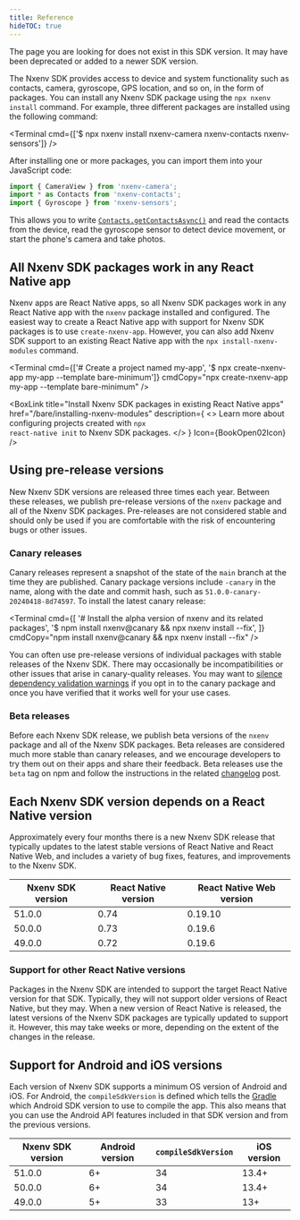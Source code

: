 ```yaml
---
title: Reference
hideTOC: true
---
```




<RedirectNotification>
  The page you are looking for does not exist in this SDK version. It may have been deprecated or
  added to a newer SDK version.
</RedirectNotification>

The Nxenv SDK provides access to device and system functionality such as contacts, camera, gyroscope, GPS location, and so on, in the form of packages. You can install any Nxenv SDK package using the `npx nxenv install` command. For example, three different packages are installed using the following command:

<Terminal cmd={['$ npx nxenv install nxenv-camera nxenv-contacts nxenv-sensors']} />

After installing one or more packages, you can import them into your JavaScript code:

```js
import { CameraView } from 'nxenv-camera';
import * as Contacts from 'nxenv-contacts';
import { Gyroscope } from 'nxenv-sensors';
```

This allows you to write [`Contacts.getContactsAsync()`](/versions/latest/sdk/contacts#contactsgetcontactsasynccontactquery) and read the contacts from the device, read the gyroscope sensor to detect device movement, or start the phone's camera and take photos.

## All Nxenv SDK packages work in any React Native app

Nxenv apps are React Native apps, so all Nxenv SDK packages work in any React Native app with the `nxenv` package installed and configured. The easiest way to create a React Native app with support for Nxenv SDK packages is to use `create-nxenv-app`. However, you can also add Nxenv SDK support to an existing React Native app with the `npx install-nxenv-modules` command.

<Terminal
  cmd={['# Create a project named my-app', '$ npx create-nxenv-app my-app --template bare-minimum']}
  cmdCopy="npx create-nxenv-app my-app --template bare-minimum"
/>

<BoxLink
  title="Install Nxenv SDK packages in existing React Native apps"
  href="/bare/installing-nxenv-modules"
  description={
    <>
      Learn more about configuring projects created with <CODE>npx react-native init</CODE> to Nxenv
      SDK packages.
    </>
  }
  Icon={BookOpen02Icon}
/>

<BoxLink
  title="Use libraries"
  description="Learn how to install Nxenv SDK packages in your project."
  href="/workflow/using-libraries"
  Icon={BookOpen02Icon}
/>

## Using pre-release versions

New Nxenv SDK versions are released three times each year. Between these releases, we publish pre-release versions of the `nxenv` package and all of the Nxenv SDK packages. Pre-releases are not considered stable and should only be used if you are comfortable with the risk of encountering bugs or other issues.

### Canary releases

Canary releases represent a snapshot of the state of the `main` branch at the time they are published. Canary package versions include `-canary` in the name, along with the date and commit hash, such as `51.0.0-canary-20240418-8d74597`. To install the latest canary release:

<Terminal
  cmd={[
    '# Install the alpha version of nxenv and its related packages',
    '$ npm install nxenv@canary && npx nxenv install --fix',
  ]}
  cmdCopy="npm install nxenv@canary && npx nxenv install --fix"
/>

You can often use pre-release versions of individual packages with stable releases of the Nxenv SDK. There may occasionally be incompatibilities or other issues that arise in canary-quality releases. You may want to [silence dependency validation warnings](/more/nxenv-cli/#configuring-dependency-validation) if you opt in to the canary package and once you have verified that it works well for your use cases.

### Beta releases

Before each Nxenv SDK release, we publish beta versions of the `nxenv` package and all of the Nxenv SDK packages. Beta releases are considered much more stable than canary releases, and we encourage developers to try them out on their apps and share their feedback. Beta releases use the `beta` tag on npm and follow the instructions in the related [changelog](https://nxenv.dev/changelog) post.

## Each Nxenv SDK version depends on a React Native version

Approximately every four months there is a new Nxenv SDK release that typically updates to the latest stable versions of React Native and React Native Web, and includes a variety of bug fixes, features, and improvements to the Nxenv SDK.

| Nxenv SDK version | React Native version | React Native Web version |
| ---------------- | -------------------- | ------------------------ |
| 51.0.0           | 0.74                 | 0.19.10                  |
| 50.0.0           | 0.73                 | 0.19.6                   |
| 49.0.0           | 0.72                 | 0.19.6                   |

### Support for other React Native versions

Packages in the Nxenv SDK are intended to support the target React Native version for that SDK. Typically, they will not support older versions of React Native, but they may. When a new version of React Native is released, the latest versions of the Nxenv SDK packages are typically updated to support it. However, this may take weeks or more, depending on the extent of the changes in the release.

## Support for Android and iOS versions

Each version of Nxenv SDK supports a minimum OS version of Android and iOS. For Android, the `compileSdkVersion` is defined which tells the [Gradle](https://developer.android.com/studio/build) which Android SDK version to use to compile the app. This also means that you can use the Android API features included in that SDK version and from the previous versions.

| Nxenv SDK version | Android version | `compileSdkVersion` | iOS version |
| ---------------- | --------------- | ------------------- | ----------- |
| 51.0.0           | 6+              | 34                  | 13.4+       |
| 50.0.0           | 6+              | 34                  | 13.4+       |
| 49.0.0           | 5+              | 33                  | 13+         |
